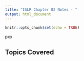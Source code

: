 ```yaml
---
title: "ISLR Chapter 02 Notes - "
output: html_document
---
```


```r
knitr::opts_chunk$set(echo = TRUE)
```
pxx

## Topics Covered

